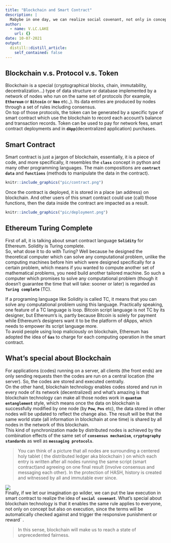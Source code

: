 ```yaml
---
title: "Blockchain and Smart Contract"
description: |
  Mabybe in one day, we can realize social covenant, not only in concept but also in execution, to reach a state of unprecedented fairness in human history.
author:
  - name: V.LC.LAKE
    url: {}
date: 10-07-2021
output:
  distill::distill_article:
    self_contained: false
---
```

## Blockchain v.s. Protocol v.s. Token  

  Blockchain is a special (cryptographical blocks, chain, immutability, decentralization…) type of data structure or database implemented by a network of nodes who run on the same set of protocols (for example, **`Ethereum` **or **`Bitcoin`** or **`Neo`** etc.,). Its data entries are produced by nodes through a set of rules including consensus.    
  On top of those protocols, the token can be generated by a specific type of smart contract which use the blockchain to record each account’s balance and transaction records. Token can be used to pay for network fees, smart contract deployments and in **`dApp`**(decentralized application) purchases.   

## Smart Contract  

  Smart contract is just a jargon of blockchain, essentially, it is a piece of code, and more specifically, it resembles the **`class`** concept in python and many other programming languages. The main compositions are **`contract data`** and **`functions`** (methods to manipulate the data in the contract).  

```r
knitr::include_graphics("pic/contract.png")
```

  Once the contract is deployed, it is stored in a place (an address) on blockchain. And other users of this smart contract could use (call) those functions, then the data inside the contract are impacted as a result.     

```r
knitr::include_graphics("pic/deployment.png")

```

## Ethereum Turing Complete   
  First of all, it is talking about smart contract language **`Solidity`** for Ethereum. Solidity is Turing complete.    
  So, what dose it to do with Turing? Well because he designed the theoretical computer which can solve any computational problem, unlike the computing machines before him which were designed specifically for a certain problem, which means if you wanted to compute another set of mathematical problems, you need build another tailored machine. So such a computer which promises to solve any computational problem (though it doesn’t guarantee the time that will take: sooner or later) is regarded as **`Turing complete`** (TC).    
 
  If a programing language like Solidity is called TC, it means that you can solve any computational problem using this language. Practically speaking, one feature of a TC language is loop. Bitcoin script language is not TC by its designer, but Ethereum’s is, partly because Bitcoin is solely for payment while Ethereum’s designers want it to be the platform of dApps, which needs to empower its script language more.    
  To avoid people using loop maliciously on blockchain, Ethereum has adopted the idea of **`Gas`** to charge for each computing operation in the smart contract. 


## What’s special about Blockchain

  For applications (codes) running on a server, all clients (the front ends) are only sending requests then the codes are run on a central location (the server). So, the codes are stored and executed centrally.    
  On the other hand, blockchain technology enables codes stored and run in every node of its network (decentralized) and what’s amazing is that blockchain technology can make all those nodes work in **`quantum entanglement` **style, which means once the data on blockchain is successfully modified by one node (by **` Pow`**, **` Pos`** etc), the data stored in other nodes will be updated to reflect the change also. The result will be that the same world state (all information in blockchain at one time) is shared by all nodes in the network of this blockchain.   
  This kind of synchronization made by distributed nodes is achieved by the combination effects of the same set of **`consensus mechanism`**, **`cryptography standards`** as well as **`messaging protocols`**.    

> You can think of a picture that all nodes are surrounding a centered holy tablet ( the distributed ledger aka blockchain ) on which each entry is written after all nodes running the same script (smart contract)and agreeing on one final result (involve consensus and messaging each other). In the protection of HASH, history is created and witnessed by all and immutable ever since. 

![](https://user-images.githubusercontent.com/7065401/52071927-c1cd7100-2562-11e9-908a-dde91ba14e59.png)     
Finally, if we let our imagination go wilder, we can put the law execution in smart contract to realize the idea of **`social covenant`**. What’s special about blockchain technology is that it enables the same rule applies to everyone, not only on concept but also on execution, since the terms will be automatically checked against and trigger the responsive punishment or reward` .    

> In this sense, blockchain will make us to reach a state of unprecedented fairness.    



